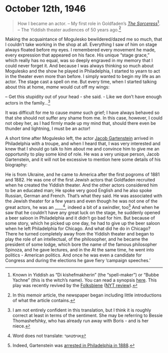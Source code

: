 # October 12th, 1946

> How I became an actor. -- My first role in Goldfaden's [_The Sorceress_](https://en.wikipedia.org/wiki/The_Sorceress_(play))^[Known in Yiddish as "Di kishefmakherin" (the "spell-maker") or "Bubbe Yachne" (this is the witch's name). You can read a synopsis <a href="https://web.uwm.edu/yiddish-stage/plotting-yiddish-drama/di-kishefmakherin">here</a>. This play was recently revived by the <a href="https://nytf.org/the-sorceress/">Folksbiene</a> (<a href="https://www.google.com/url?sa=t&rct=j&q=&esrc=s&source=web&cd=&cad=rja&uact=8&ved=2ahUKEwj6yNao9I6BAxUXlokEHbtYBX8QFnoECCIQAQ&url=https%3A%2F%2Fwww.nytimes.com%2F2019%2F12%2F18%2Ftheater%2Freview-the-sorceress-yiddish.html&usg=AOvVaw1rrFq-N8ca6AyZIiFJeOWI&opi=89978449">NYT review</a>).]. -- The Yiddish theater audiences of 50 years ago.^[In this memoir article, the newspaper began including little introductions of what the article contains.]

Making the acquaintance of Mogulesko bewildered/dazed me so much, that I couldn't take working in the shop at all. Everything I saw of him on stage always floated before my eyes. I remembered every movement he made, every expression that appeared on his face. His unique "stage grace," which really has no equal, was so deeply engraved in my memory that I could never forget it. And because I was always thinking so much about Mogulesko and the show he played in Philadelphia, I started to yearn to act in the theater even more than before.
I simply wanted to begin my life as an actor. The stage cast a spell on me. But every time, when I started talking about this at home, _mame_ would cut off my wings:

-- Get this stupidity out of your head - she said. - Like we don't have enough actors in the family...^[I am not entirely confident in this translation, but I think it is roughly correct at least in terms of the sentiment. She may be referring to Bessie Thomashefshky, who has already run away with Boris - and is her niece.]

It was difficult for me to cause _mame_ such grief; I have always behaved so that she should not suffer any shame from me. In this case, however, I could not obey her, as I had firmly made up my mind that, should there even be thunder and lightning, I must be an actor!

A short time after Mogulesko left, the actor [Jacob Gartenstein](https://www.museumoffamilyhistory.com/yt/lex/G/gartenstein-jacob.htm) arrived in Philadelphia with a troupe, and when I heard that, I was very interested and knew that I should go talk to him about me and convince him to give me an opportunity to play some kind of role. He was a very unique person, Jacob Gartenstein, and it will not be excessive to mention here some details of his biography:

He is from Ukraine, and he came to America after the first pogroms of 1881 and 1882. He was one of the first Jewish actors that Goldfaden recruited when he created the Yiddish theater. And the other actors considered him to be an educated man; He spoke very good English and he also spoke Russian, German and French. That's what they said. He was associated with the Jewish theater for a few years and even though he was not one of the great actors, he was an ____^[Word does not translate: אויפטוער], indeed a bit of a swindler, too^[Indeed, Gartenstein was <a href = "">arrested in Philadelphia in 1888</a>.] And when he saw that he couldn't have any great luck on the stage, he suddenly opened a beer saloon in Philadelphia and it didn't go bad for him. But because of some story, which he picked up one day, he had to give up the beer saloon when he left Philadelphia for Chicago.
And what did he do in Chicago? There he turned completely away from the Yiddish theater and began to play the role of an intellectual, of the philosopher, and he became the president of some lodge, which bore the name of the famous philosopher Spinoza, and he gave lectures, and in the At the same time, he went into politics - American politics. And once he was even a candidate for Congress and during the elections he gave fiery 'campaign speeches.'

